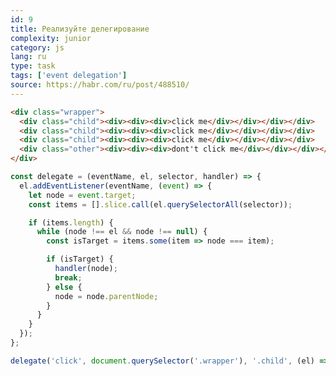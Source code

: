 ```yaml
---
id: 9
title: Реализуйте делегирование
complexity: junior
category: js
lang: ru
type: task
tags: ['event delegation']
source: https://habr.com/ru/post/488510/
---
```

```html
<div class="wrapper">
  <div class="child"><div><div><div>click me</div></div></div></div>
  <div class="child"><div><div><div>click me</div></div></div></div>
  <div class="child"><div><div><div>click me</div></div></div></div>
  <div class="other"><div><div><div>dont't click me</div></div></div></div>
</div>
```

```js
const delegate = (eventName, el, selector, handler) => {
  el.addEventListener(eventName, (event) => {
    let node = event.target;
    const items = [].slice.call(el.querySelectorAll(selector));

    if (items.length) {
      while (node !== el && node !== null) {
        const isTarget = items.some(item => node === item);

        if (isTarget) {
          handler(node);
          break;
        } else {
          node = node.parentNode;
        }
      }
    }
  });
};

delegate('click', document.querySelector('.wrapper'), '.child', (el) => el.style.backgroundColor = 'blue');
```